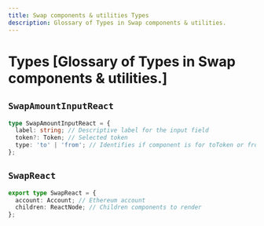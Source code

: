 ```yaml
---
title: Swap components & utilities Types
description: Glossary of Types in Swap components & utilities.
---
```


# Types [Glossary of Types in Swap components & utilities.]

## `SwapAmountInputReact`

```ts
type SwapAmountInputReact = {
  label: string; // Descriptive label for the input field
  token?: Token; // Selected token
  type: 'to' | 'from'; // Identifies if component is for toToken or fromToken
};
```

## `SwapReact`

```ts
export type SwapReact = {
  account: Account; // Ethereum account
  children: ReactNode; // Children components to render
};
```
